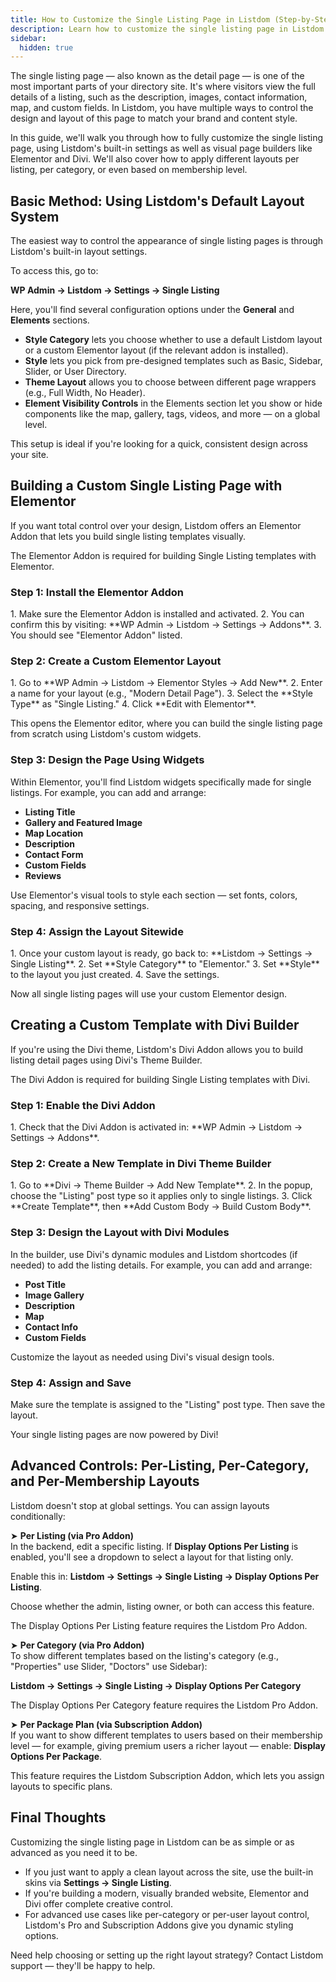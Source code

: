 ```yaml
---
title: How to Customize the Single Listing Page in Listdom (Step-by-Step)
description: Learn how to customize the single listing page in Listdom using built-in settings, Elementor, Divi, and advanced layout options.
sidebar:
  hidden: true
---
```



The single listing page — also known as the detail page — is one of the most important parts of your directory site. It's where visitors view the full details of a listing, such as the description, images, contact information, map, and custom fields. In Listdom, you have multiple ways to control the design and layout of this page to match your brand and content style.

In this guide, we'll walk you through how to fully customize the single listing page, using Listdom's built-in settings as well as visual page builders like Elementor and Divi. We'll also cover how to apply different layouts per listing, per category, or even based on membership level.

## Basic Method: Using Listdom's Default Layout System

The easiest way to control the appearance of single listing pages is through Listdom's built-in layout settings.

To access this, go to:

**WP Admin → Listdom → Settings → Single Listing**

Here, you'll find several configuration options under the **General** and **Elements** sections.

- **Style Category** lets you choose whether to use a default Listdom layout or a custom Elementor layout (if the relevant addon is installed).  
- **Style** lets you pick from pre-designed templates such as Basic, Sidebar, Slider, or User Directory.  
- **Theme Layout** allows you to choose between different page wrappers (e.g., Full Width, No Header).  
- **Element Visibility Controls** in the Elements section let you show or hide components like the map, gallery, tags, videos, and more — on a global level.  

This setup is ideal if you're looking for a quick, consistent design across your site.

## Building a Custom Single Listing Page with Elementor

If you want total control over your design, Listdom offers an Elementor Addon that lets you build single listing templates visually.

<Aside type="note">
The Elementor Addon is required for building Single Listing templates with Elementor.
</Aside>

### Step 1: Install the Elementor Addon

<Steps>
1. Make sure the Elementor Addon is installed and activated.  
2. You can confirm this by visiting: **WP Admin → Listdom → Settings → Addons**.  
3. You should see "Elementor Addon" listed.  
</Steps>

### Step 2: Create a Custom Elementor Layout

<Steps>
1. Go to **WP Admin → Listdom → Elementor Styles → Add New**.  
2. Enter a name for your layout (e.g., "Modern Detail Page").  
3. Select the **Style Type** as "Single Listing."  
4. Click **Edit with Elementor**.  
</Steps>

This opens the Elementor editor, where you can build the single listing page from scratch using Listdom's custom widgets.

### Step 3: Design the Page Using Widgets

Within Elementor, you'll find Listdom widgets specifically made for single listings. For example, you can add and arrange:

- **Listing Title**  
- **Gallery and Featured Image**  
- **Map Location**  
- **Description**  
- **Contact Form**  
- **Custom Fields**  
- **Reviews**  

Use Elementor's visual tools to style each section — set fonts, colors, spacing, and responsive settings.

### Step 4: Assign the Layout Sitewide

<Steps>
1. Once your custom layout is ready, go back to: **Listdom → Settings → Single Listing**.  
2. Set **Style Category** to "Elementor."  
3. Set **Style** to the layout you just created.  
4. Save the settings.  
</Steps>

Now all single listing pages will use your custom Elementor design.

## Creating a Custom Template with Divi Builder

If you're using the Divi theme, Listdom's Divi Addon allows you to build listing detail pages using Divi's Theme Builder.

<Aside type="note">
The Divi Addon is required for building Single Listing templates with Divi.
</Aside>

### Step 1: Enable the Divi Addon

<Steps>
1. Check that the Divi Addon is activated in: **WP Admin → Listdom → Settings → Addons**.  
</Steps>

### Step 2: Create a New Template in Divi Theme Builder

<Steps>
1. Go to **Divi → Theme Builder → Add New Template**.  
2. In the popup, choose the "Listing" post type so it applies only to single listings.  
3. Click **Create Template**, then **Add Custom Body → Build Custom Body**.  
</Steps>

### Step 3: Design the Layout with Divi Modules

In the builder, use Divi's dynamic modules and Listdom shortcodes (if needed) to add the listing details. For example, you can add and arrange:

- **Post Title**  
- **Image Gallery**  
- **Description**  
- **Map**  
- **Contact Info**  
- **Custom Fields**  

Customize the layout as needed using Divi's visual design tools.

### Step 4: Assign and Save

Make sure the template is assigned to the "Listing" post type. Then save the layout.  

Your single listing pages are now powered by Divi!

## Advanced Controls: Per-Listing, Per-Category, and Per-Membership Layouts

Listdom doesn't stop at global settings. You can assign layouts conditionally:

➤ **Per Listing (via Pro Addon)**  
In the backend, edit a specific listing. If **Display Options Per Listing** is enabled, you'll see a dropdown to select a layout for that listing only.

Enable this in: **Listdom → Settings → Single Listing → Display Options Per Listing**.  

Choose whether the admin, listing owner, or both can access this feature.

<Aside type="note">
The Display Options Per Listing feature requires the Listdom Pro Addon.
</Aside>

➤ **Per Category (via Pro Addon)**  
To show different templates based on the listing's category (e.g., "Properties" use Slider, "Doctors" use Sidebar):  

**Listdom → Settings → Single Listing → Display Options Per Category**

<Aside type="note">
The Display Options Per Category feature requires the Listdom Pro Addon.
</Aside>

➤ **Per Package Plan (via Subscription Addon)**  
If you want to show different templates to users based on their membership level — for example, giving premium users a richer layout — enable: **Display Options Per Package**.

<Aside type="note">
This feature requires the Listdom Subscription Addon, which lets you assign layouts to specific plans.
</Aside>

## Final Thoughts

Customizing the single listing page in Listdom can be as simple or as advanced as you need it to be.

- If you just want to apply a clean layout across the site, use the built-in skins via **Settings → Single Listing**.  
- If you're building a modern, visually branded website, Elementor and Divi offer complete creative control.  
- For advanced use cases like per-category or per-user layout control, Listdom's Pro and Subscription Addons give you dynamic styling options.  

Need help choosing or setting up the right layout strategy? Contact Listdom support — they'll be happy to help.

